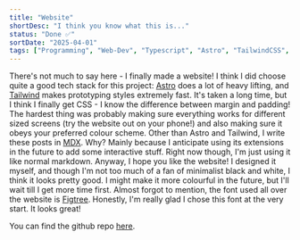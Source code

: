 ```yaml
---
title: "Website"
shortDesc: "I think you know what this is..."
status: "Done ✅"
sortDate: "2025-04-01"
tags: ["Programming", "Web-Dev", "Typescript", "Astro", "TailwindCSS", "MDX"]
---
```


There's not much to say here - I finally made a website! I think I did choose
 quite a good tech stack for this project: [Astro](https://astro.build/)
 does a lot of heavy lifting, and [Tailwind](https://tailwindcss.com/) makes 
 prototyping styles extremely fast. It's taken a long time, but I think I 
 finally get CSS - I know the difference between margin and padding! The hardest
 thing was probably making sure everything works for different sized screens (try
 the website out on your phone!) and also making sure it obeys your preferred colour 
 scheme. Other than Astro and Tailwind, I write these posts in [MDX](https://mdxjs.com/). 
 Why? Mainly because I anticipate using its extensions in the future to add some
 interactive stuff. Right now though, I'm just using it like normal markdown. Anyway,
 I hope you like the website! I designed it myself, and though I'm not too much of a 
 fan of minimalist black and white, I think it looks pretty good. I might make it more 
 colourful in the future, but I'll wait till I get more time first. Almost forgot to
 mention, the font used all over the website is [Figtree](https://fonts.google.com/specimen/Figtree).
 Honestly, I'm really glad I chose this font at the very start. It looks great!

You can find the github repo [here](https://github.com/amitanjoseph/amitanjoseph.github.io).